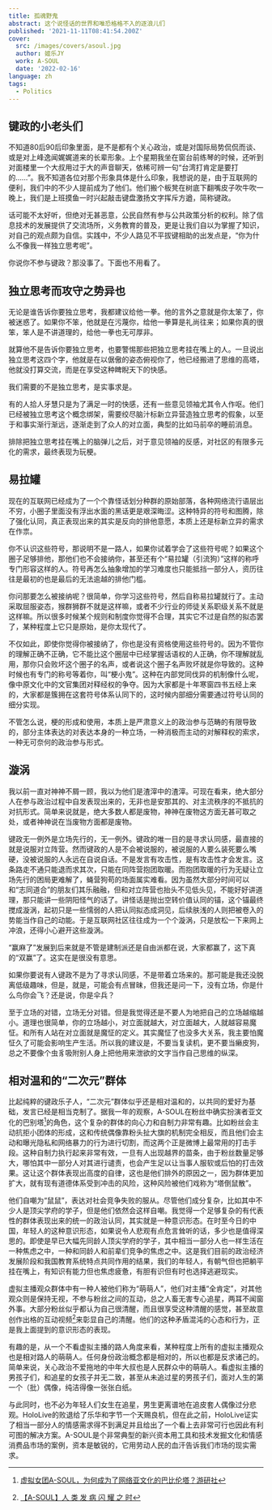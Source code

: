 ```yaml
---
title: 孤魂野鬼
abstract: 这个说怪话的世界和唯恐格格不入的逐浪儿们
published: '2021-11-11T08:41:54.200Z'
cover:
  src: /images/covers/asoul.jpg
  author: 姬乐JY
  work: A-SOUL
  date: '2022-02-16'
language: zh
tags:
  - Politics
---
```


## 键政的小老头们

不知道80后90后印象里面，是不是都有个关心政治，或是对国际局势侃侃而谈、或是对上峰逸闻娓娓道来的长辈形象。上个星期我坐在窗台前练琴的时候，还听到对面楼里一个大叔用过于大的声音聊天，依稀可辨一句“台湾打肯定是要打的……”。我不知道各位对那个形象具体是什么印象，我想说的是，由于互联网的便利，我们中的不少人提前成为了他们。他们搬个板凳在树底下翻嘴皮子吹牛吹一晚上，我们是上班摸鱼一时兴起敲击键盘激扬文字挥斥方遒，简称键政。

话可能不太好听，但绝对无甚恶意，公民自然有参与公共政策分析的权利。除了信息技术的发展提供了交流场所，义务教育的普及，更是让我们自以为掌握了知识，对自己的观点颇为自信。实践中，不少人路见不平拔键相助的出发点是，“你为什么不像我一样独立思考呢”。

你说你不参与键政？那没事了。下面也不用看了。

## 独立思考而攻守之势异也

无论是谁告诉你要独立思考，我都建议给他一拳。他的言外之意就是你太笨了，你被迷惑了。如果你不笨，他就是在污蔑你，给他一拳算是礼尚往来；如果你真的很笨，笨人是不讲道理的，给他一拳也无可厚非。

就算他不是告诉你要独立思考，也要警惕那些把独立思考挂在嘴上的人。一旦说出独立思考这四个字，他就是在以倨傲的姿态俯视你了，他已经搬进了思维的高塔，他就没打算交流，而是在享受这种睥睨天下的快感。

我们需要的不是独立思考，是实事求是。

有的人拾人牙慧只是为了满足一时的快感，还有一些意见领袖尤其令人作呕。他们已经被独立思考这个概念绑架，需要绞尽脑汁标新立异营造独立思考的假象，以至于和事实渐行渐远，逐渐走到了众人的对立面，典型的比如马前卒的睡前消息。

排除把独立思考挂在嘴上的脑弹儿之后，对于意见领袖的反感，对社区的有限多元化的需求，最终表现为玩梗。

## 易拉罐

现在的互联网已经成为了一个个靠怪话划分种群的原始部落，各种网络流行语层出不穷，小圈子里面没有浮出水面的黑话更是艰深晦涩。这种特异的符号和图腾，除了强化认同，真正表现出来的其实是反向的排他意愿，本质上还是标新立异的需求在作祟。

你不认识这些符号，那说明不是一路人，如果你试着学会了这些符号呢？如果这个圈子足够排他，那他们也不会接纳你，甚至还有个“易拉罐（引流狗）”这样的称呼专门形容这样的人。符号再怎么抽象增加的学习难度也只能抵挡一部分人，资历往往是最初的也是最后的无法逾越的排他门槛。

你问那要怎么被接纳呢？很简单，你学习这些符号，然后自称易拉罐就行了。主动采取屈服姿态，猴群狮群不就是这样嘛，或者不少行业的师徒关系职级关系不就是这样嘛。所以很多时候某个规则和制度你觉得不合理，其实它不过是自然的拟态罢了，某种程度上它只是原始，是你太现代了。

不仅如此，即使你觉得你被接纳了，你也是没有资格使用这些符号的。因为不管你的理解正确不正确，它不能比这个圈层中已经掌握话语权的人正确，你不理解就乱用，那你只会败坏这个圈子的名声，或者说这个圈子名声败坏就是你导致的。这种时候也有专门的称号等着你，叫“梗小鬼”。这种在内部党同伐异的机制像什么呢，像中原文化中的文官集团对释经权的争夺。因为大家都是十年寒窗四书五经上来的，大家都是簇拥在这套符号体系认同下的，这时候内部细分需要通过符号认同的细分实现。

不管怎么说，梗的形成和使用，本质上是严肃意义上的政治参与范畴的有限导致的，部分主体表达的对表达本身的一种立场，一种消极而主动的对解释权的索求，一种无可奈何的政治参与形式。

## 漩涡

我以前一直对神神不屑一顾，我以为他们是渣滓中的渣滓。可现在看来，绝大部分人在参与政治过程中自发表现出来的，无非也是安那其的、对主流秩序的不抵抗的对抗形式。简单来说就是，绝大多数人都是废物，神神在废物这方面无甚可取之处，或者神神说在当废物方面都是废物。

键政无一例外是立场先行的，无一例外。键政的唯一目的是寻求认同感，最直接的就是说服对立阵营。然而键政的人是不会被说服的，被说服的人要么装死要么嘴硬，没被说服的人永远在自说自话。不是发言有攻击性，是有攻击性才会发言。这条路走不通只能退而求其次，只能在同阵营抱团取暖。而抱团取暖的行为无疑让立场先行的困局更难解了，蝇营狗苟的场面属实难看。因为虽然大部分时间可以和“志同道合”的朋友们其乐融融，但和对立阵营也抬头不见低头见，不能好好讲道理，那只能讲一些阴阳怪气的话了。讲怪话是抛出空转价值认同的锚，这个锚最终搅成漩涡，起初只是一些懦弱的人把认同拟态成洞见，后续肤浅的人则把被卷入的势能当作自己的动能。于是互联网社区往往成为一个个漩涡，只是放松一下来网上冲浪，还得小心避开这些漩涡。

“赢麻了”发展到后来就是不管是建制派还是自由派都在说，大家都赢了，这下真的“双赢”了。这实在是很没有意思。

如果你要说有人键政不是为了寻求认同感，不是带着立场来的。那可能是我还没脱离低级趣味，但是，就是，可能会有点冒昧，但我还是问一下，没有立场，你是什么鸟你会飞？还是说，你是伞兵？

至于立场的对错，立场无分对错。但是我觉得还是不要人为地把自己的立场越缩越小。道理也很简单，你的立场越小，对立面就越大，对立面越大，人就越容易魔怔。和所有人站在对立面就是魔怔的定义。其实魔怔了也没多大关系，我主要怕魔怔久了可能会影响生产生活。所以我的建议是，不要当复读机，更不要当癞皮狗，总之不要像个虫豸吸附别人身上把他用来泄欲的文字当作自己思维的纵深。

## 相对温和的“二次元”群体

比起纯粹的键政乐子人，“二次元”群体似乎还是相对温和的，以共同的爱好为基础，发言已经是相当克制了。据我一年的观察，A-SOUL在粉丝中确实扮演者亚文化的巴别塔[^亚文化的巴比伦塔]的角色，这个复杂的群体的向心力和自制力非常有趣。比如粉丝会主动抗拒小团体的形成，这和传统偶像靠粉头扯大旗的机制完全相反，而且他们会主动和曝光隐私和网络暴力的行为进行切割，而这两个正是微博上最常用的打击手段。这种自制力执行起来非常有效，一旦有人出现越界的苗条，由于粉丝数量足够大，哪怕其中一部分人对其进行谴责，也会产生足以让当事人服软或后怕的打击效果。这让这个群体表现出高度的自律，这也是他们排外的原因之一，因为群体更加扩大，就有现有道德体系受到冲击的风险，这种风险被他们戏称为“塔倒鼠散”。

他们自嘲为“鼠鼠”，表达对社会竞争失败的服从。尽管他们成分复杂，比如其中不少人是顶尖学府的学子，但是他们依然会这样自嘲。我觉得一个足够复杂的有代表性的群体表现出来的统一的政治认同，其实就是一种意识形态。在时至今日的中国，年轻人的这种意识形态，如果说令人悲观有点危言耸听的话，多少也是值得深思的。即使是早已大幅先同龄人顶尖学府的学子，其中相当一部分人也一样生活在一种焦虑之中，一种和同龄人和前辈们竞争的焦虑之中。这是我们目前的政治经济发展阶段和我国教育系统特点共同作用的结果，我们的年轻人，有朝气但也把躺平挂在嘴上，有知识有能力但也焦虑疲惫，有胆有识但有时也选择逃避现实。

虚拟主播观众群体中有一种人被他们称为“萌萌人”，他们对主播“全肯定”，对其他观众则是保持无视，不参与粉丝之间的互动，总之人畜无害专心追星，两耳不闻窗外事。大部分粉丝似乎都认为自己很清醒，而且很享受这种清醒的感觉，甚至故意创作出格的互动视频[^发病]来彰显自己的清醒。他们的这种矛盾混沌的心态和行为，正是我上面提到的意识形态的表现。

有趣的是，从一个不看虚拟主播的路人角度来看，某种程度上所有的虚拟主播观众也是相对路人的萌萌人。任何身份政治概念都是相对的，所以也都是反求诸己的。简单来说，关心政治不爱拖地的中年大叔也是人民群众中的萌萌人。看虚拟主播的男孩子们，和追星的女孩子并无二致，甚至从未追过星的男孩子们，面对人生的第一个（批）偶像，纯洁得像一张张白纸。

与此同时，也不必为年轻人们女生在追星，男生更离谱地在追皮套人偶像过分悲观。HoloLive的败退给了乐华和字节一个天赐良机，但在此之前，HoloLive证实了相当一部分人的情感需求得不到满足并且给出了一个看上去非常可行也因此有利可图的解决方案。A-SOUL是个非常典型的新兴资本用工具和技术发掘文化和情感消费品市场的案例，资本是敏锐的，它用劳动人民的血汗告诉我们市场的现实需求。


[^亚文化的巴比伦塔]: [虚拟女团A-SOUL，为何成为了网络亚文化的巴比伦塔？游研社](https://www.bilibili.com/read/cv11255821)
[^发病]: [【A-SOUL】人 类 发 病 闪 耀 之 时](https://www.bilibili.com/video/BV19y4y1K74e)
